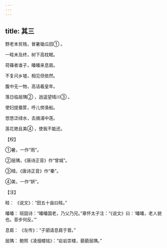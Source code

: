 ```yaml
---
---
---
```

title: 其三
---




野老本贫贱，冒暑锄瓜田① 。

一畦未及终，树下高枕眠。

荷蓧者谁子，皤皤来息肩。

不复问乡墟，相见但依然。

腹中无一物，高话羲皇年。

落日临层隅② ，逍遥望晴川③ 。

使妇提蚕筐，呼儿傍渔船。

悠悠泛绿水，去摘浦中莲。

莲花艳且美④ ，使我不能还。

【校】

①暑，一作“雨”。

②层隅，《唐诗正音》作“曾城”。

③晴，《唐诗正音》作“秦”。

④美，一作“妍”。

【注】

畦： 《说文》：“田五十亩曰畦。”

皤皤： 班固诗：“皤皤国老，乃父乃兄。”章怀太子注：“《说文》曰：‘皤皤，老人貌也。音步何反。’”

息肩： 《左传》：“子驷请息肩于晋。”

层隅： 鲍照《凌烟楼铭》：“岩岩崇楼，藐藐层隅。”